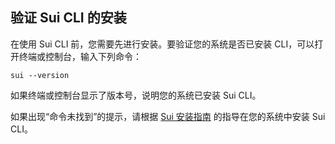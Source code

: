 ## 验证 Sui CLI 的安装

在使用 Sui CLI 前，您需要先进行安装。要验证您的系统是否已安装 CLI，可以打开终端或控制台，输入下列命令：

```shell
sui --version
```

如果终端或控制台显示了版本号，说明您的系统已安装 Sui CLI。

如果出现“命令未找到”的提示，请根据 [Sui 安装指南](/guides/developer/getting-started/sui-install.mdx) 的指导在您的系统中安装 Sui CLI。